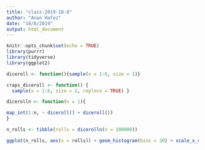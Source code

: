 ```yaml
---
title: "class-2019-10-8"
author: "Anan Hafez"
date: "10/8/2019"
output: html_document
---
```


```r
knitr::opts_chunk$set(echo = TRUE)
library(purrr)
library(tidyverse)
library(ggplot2)
```

```r
diceroll <- function(){sample(x = 1:6, size = 1)}

craps_diceroll <- function() {     
  sample(x = 1:6, size = 2, replace = TRUE) }
```


```r
dicerolln <- function(n = 1){

map_int(1:n, ~ diceroll() + diceroll()) 
}
```

```r
n_rolls <- tibble(rolls = dicerolln(n = 100000))

ggplot(n_rolls, aes(x = rolls)) + geom_histogram(bins = 30) + scale_x_continuous(breaks = c(2, 3, 4, 5, 6, 7, 8, 9, 10, 11, 12))
```

